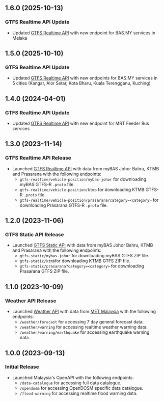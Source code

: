 ## 1.6.0 (2025-10-13)

### GTFS Realtime API Update

- Updated [GTFS Realtime API](realtime-api/gtfs-realtime) with new endpoint for BAS.MY services in Melaka

## 1.5.0 (2025-10-10)

### GTFS Realtime API Update

- Updated [GTFS Realtime API](realtime-api/gtfs-realtime) with new endpoints for BAS.MY services in 5 cities (Kangar, Alor Setar, Kota Bharu, Kuala Terengganu, Kuching)

## 1.4.0 (2024-04-01)

### GTFS Realtime API Update

- Updated [GTFS Realtime API](realtime-api/gtfs-realtime) with new endpoint for MRT Feeder Bus services

## 1.3.0 (2023-11-14)

### GTFS Realtime API Release

- Launched [GTFS Realtime API](realtime-api/gtfs-realtime) with data from myBAS Johor Bahru, KTMB and Prasarana with the following endpoints:
  - `gtfs-realtime/vehicle-position/mybas-johor` for downloading myBAS GTFS-R `.proto` file.
  - `gtfs-realtime/vehicle-position/ktmb` for downloading KTMB GTFS-R `.proto` file.
  - `gtfs-realtime/vehicle-position/prasarana?category=<category>` for downloading Prasarana GTFS-R `.proto` file.

## 1.2.0 (2023-11-06)

### GTFS Static API Release

- Launched [GTFS Static API](realtime-api/gtfs-static) with data from myBAS Johor Bahru, KTMB and Prasarana with the following endpoints:
  - `gtfs-static/mybas-johor` for downloading myBAS GTFS ZIP file.
  - `gtfs-static/ktmb`for downloading KTMB GTFS ZIP file.
  - `gtfs-static/prasarana?category=<category>` for downloading Prasarana GTFS ZIP file.

## 1.1.0 (2023-10-09)

### Weather API Release

- Launched [Weather API](realtime-api/weather) with data from [MET Malaysia](https://www.met.gov.my/) with the following endpoints:
  - `/weather/forecast` for accessing 7 day general forecast data.
  - `/weather/warning` for accessing realtime weather warning data.
  - `/weather/warning/earthquake` for accessing earthquake warning data.

## 1.0.0 (2023-09-13)

### Initial Release

- Launched Malaysia's OpenAPI with the following endpoints:
  - `/data-catalogue` for accessing full data catalogue.
  - `/opendosm` for accessing OpenDOSM specific data catalogue.
  - `/flood-warning` for accessing realtime flood warning data.

[Unreleased]: #unreleased
[1.2.1]: #1.2.1---2023-11-13
